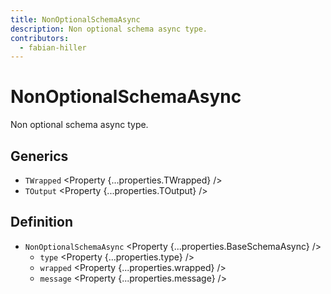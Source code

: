 ```yaml
---
title: NonOptionalSchemaAsync
description: Non optional schema async type.
contributors:
  - fabian-hiller
---
```



# NonOptionalSchemaAsync

Non optional schema async type.

## Generics

- `TWrapped` <Property {...properties.TWrapped} />
- `TOutput` <Property {...properties.TOutput} />

## Definition

- `NonOptionalSchemaAsync` <Property {...properties.BaseSchemaAsync} />
  - `type` <Property {...properties.type} />
  - `wrapped` <Property {...properties.wrapped} />
  - `message` <Property {...properties.message} />
